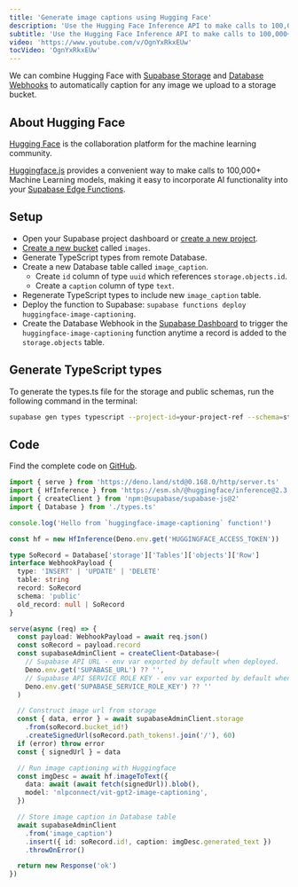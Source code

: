 ```yaml
---
title: 'Generate image captions using Hugging Face'
description: 'Use the Hugging Face Inference API to make calls to 100,000+ Machine Learning models from Supabase Edge Functions.'
subtitle: 'Use the Hugging Face Inference API to make calls to 100,000+ Machine Learning models from Supabase Edge Functions.'
video: 'https://www.youtube.com/v/OgnYxRkxEUw'
tocVideo: 'OgnYxRkxEUw'
---
```


We can combine Hugging Face with [Supabase Storage](https://supabase.com/storage) and [Database Webhooks](https://supabase.com/docs/guides/database/webhooks) to automatically caption for any image we upload to a storage bucket.

## About Hugging Face

[Hugging Face](https://huggingface.co/) is the collaboration platform for the machine learning community.

[Huggingface.js](https://huggingface.co/docs/huggingface.js/index) provides a convenient way to make calls to 100,000+ Machine Learning models, making it easy to incorporate AI functionality into your [Supabase Edge Functions](https://supabase.com/edge-functions).

## Setup

- Open your Supabase project dashboard or [create a new project](https://supabase.com/dashboard/projects).
- [Create a new bucket](https://supabase.com/dashboard/project/_/storage/buckets) called `images`.
- Generate TypeScript types from remote Database.
- Create a new Database table called `image_caption`.
  - Create `id` column of type `uuid` which references `storage.objects.id`.
  - Create a `caption` column of type `text`.
- Regenerate TypeScript types to include new `image_caption` table.
- Deploy the function to Supabase: `supabase functions deploy huggingface-image-captioning`.
- Create the Database Webhook in the [Supabase Dashboard](https://supabase.com/dashboard/project/_/database/hooks) to trigger the `huggingface-image-captioning` function anytime a record is added to the `storage.objects` table.

## Generate TypeScript types

To generate the types.ts file for the storage and public schemas, run the following command in the terminal:

```bash
supabase gen types typescript --project-id=your-project-ref --schema=storage,public > supabase/functions/huggingface-image-captioning/types.ts
```

## Code

Find the complete code on [GitHub](https://github.com/supabase/supabase/tree/master/examples/edge-functions/supabase/functions/huggingface-image-captioning).

```ts
import { serve } from 'https://deno.land/std@0.168.0/http/server.ts'
import { HfInference } from 'https://esm.sh/@huggingface/inference@2.3.2'
import { createClient } from 'npm:@supabase/supabase-js@2'
import { Database } from './types.ts'

console.log('Hello from `huggingface-image-captioning` function!')

const hf = new HfInference(Deno.env.get('HUGGINGFACE_ACCESS_TOKEN'))

type SoRecord = Database['storage']['Tables']['objects']['Row']
interface WebhookPayload {
  type: 'INSERT' | 'UPDATE' | 'DELETE'
  table: string
  record: SoRecord
  schema: 'public'
  old_record: null | SoRecord
}

serve(async (req) => {
  const payload: WebhookPayload = await req.json()
  const soRecord = payload.record
  const supabaseAdminClient = createClient<Database>(
    // Supabase API URL - env var exported by default when deployed.
    Deno.env.get('SUPABASE_URL') ?? '',
    // Supabase API SERVICE ROLE KEY - env var exported by default when deployed.
    Deno.env.get('SUPABASE_SERVICE_ROLE_KEY') ?? ''
  )

  // Construct image url from storage
  const { data, error } = await supabaseAdminClient.storage
    .from(soRecord.bucket_id!)
    .createSignedUrl(soRecord.path_tokens!.join('/'), 60)
  if (error) throw error
  const { signedUrl } = data

  // Run image captioning with Huggingface
  const imgDesc = await hf.imageToText({
    data: await (await fetch(signedUrl)).blob(),
    model: 'nlpconnect/vit-gpt2-image-captioning',
  })

  // Store image caption in Database table
  await supabaseAdminClient
    .from('image_caption')
    .insert({ id: soRecord.id!, caption: imgDesc.generated_text })
    .throwOnError()

  return new Response('ok')
})
```
